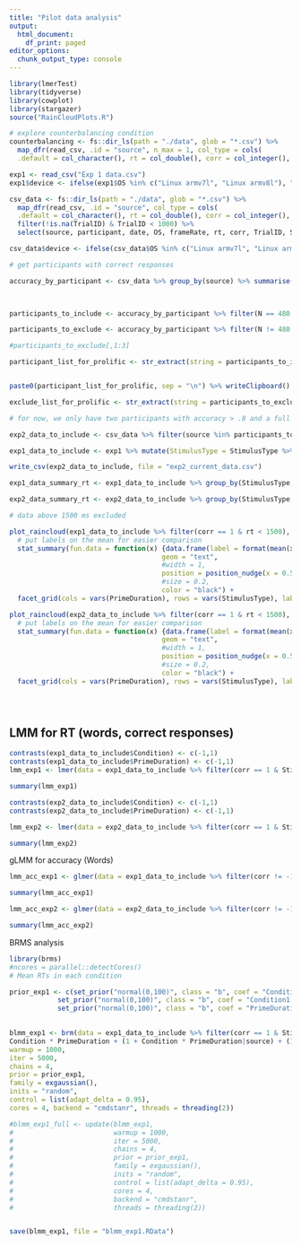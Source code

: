 ```yaml
---
title: "Pilot data analysis"
output:
  html_document:
    df_print: paged
editor_options: 
  chunk_output_type: console
---
```


```r
library(lmerTest)
library(tidyverse)
library(cowplot)
library(stargazer)
source("RainCloudPlots.R")

# explore counterbalancing condition
counterbalancing <- fs::dir_ls(path = "./data", glob = "*.csv") %>%
  map_dfr(read_csv, .id = "source", n_max = 1, col_type = cols(
  .default = col_character(), rt = col_double(), corr = col_integer(), TrialID = col_integer()))

exp1 <- read_csv("Exp 1 data.csv")
exp1$device <- ifelse(exp1$OS %in% c("Linux armv7l", "Linux armv8l"), "android", "computer")

csv_data <- fs::dir_ls(path = "./data", glob = "*.csv") %>%
  map_dfr(read_csv, .id = "source", col_type = cols(
  .default = col_character(), rt = col_double(), corr = col_integer(), TrialID = col_integer())) %>% 
  filter(!is.na(TrialID) & TrialID < 1000) %>%
  select(source, participant, date, OS, frameRate, rt, corr, TrialID, StimulusType, Condition, PrimeDuration, Prime, Target)

csv_data$device <- ifelse(csv_data$OS %in% c("Linux armv7l", "Linux armv8l"), "android", "computer")

# get participants with correct responses

accuracy_by_participant <- csv_data %>% group_by(source) %>% summarise(acc = mean(corr == 1), N = n()) %>% left_join(counterbalancing, by = "source")


  
participants_to_include <- accuracy_by_participant %>% filter(N == 480 & acc > .8)   

participants_to_exclude <- accuracy_by_participant %>% filter(N != 480 | acc <= .8)   

#participants_to_exclude[,1:3]

participant_list_for_prolific <- str_extract(string = participants_to_include$source, pattern = "[a-z0-9]{24}") 


paste0(participant_list_for_prolific, sep = "\n") %>% writeClipboard() # works on windows

exclude_list_for_prolific <- str_extract(string = participants_to_exclude$source, pattern = "[a-z0-9]{24}") %>% paste0(collapse = "\n")

# for now, we only have two participants with accuracy > .8 and a full data set

exp2_data_to_include <- csv_data %>% filter(source %in% participants_to_include$source) %>% mutate(StimulusType = StimulusType %>% factor, Condition = Condition %>% factor, PrimeDuration = PrimeDuration %>% factor, rt = rt * 1000)

exp1_data_to_include <- exp1 %>% mutate(StimulusType = StimulusType %>% factor, Condition = Condition %>% factor, PrimeDuration = PrimeDuration %>% factor)

write_csv(exp2_data_to_include, file = "exp2_current_data.csv")

exp1_data_summary_rt <- exp1_data_to_include %>% group_by(StimulusType, Condition, PrimeDuration) %>% summarise(M = mean(rt), SD = sd(rt), N = n())

exp2_data_summary_rt <- exp2_data_to_include %>% group_by(StimulusType, Condition, PrimeDuration) %>% summarise(M = mean(rt), SD = sd(rt), N = n())

# data above 1500 ms excluded

plot_raincloud(exp1_data_to_include %>% filter(corr == 1 & rt < 1500), x_column = "Condition", y_column = "rt", x_label = "Condition", y_label = "RT in ms (correct responses)", main_title = "RT by condition and word type (Experiment 1)") + 
  # put labels on the mean for easier comparison
  stat_summary(fun.data = function(x) {data.frame(label = format(mean(x), digits = 2), y = mean(x))}, 
                                      geom = "text",
                                      #width = 1,
                                      position = position_nudge(x = 0.5, y = 0),
                                      #size = 0.2,
                                      color = "black") +
  facet_grid(cols = vars(PrimeDuration), rows = vars(StimulusType), labeller = label_context)

plot_raincloud(exp2_data_to_include %>% filter(corr == 1 & rt < 1500), x_column = "Condition", y_column = "rt", x_label = "Condition", y_label = "RT in ms (correct responses)", main_title = "RT by condition and word type (Experiment 2)") + 
  # put labels on the mean for easier comparison
  stat_summary(fun.data = function(x) {data.frame(label = format(mean(x), digits = 2), y = mean(x))}, 
                                      geom = "text",
                                      #width = 1,
                                      position = position_nudge(x = 0.5, y = 0),
                                      #size = 0.2,
                                      color = "black") +
  facet_grid(cols = vars(PrimeDuration), rows = vars(StimulusType), labeller = label_context)





```

## LMM for RT (words, correct responses)

```r
contrasts(exp1_data_to_include$Condition) <- c(-1,1)
contrasts(exp1_data_to_include$PrimeDuration) <- c(-1,1)
lmm_exp1 <- lmer(data = exp1_data_to_include %>% filter(corr == 1 & StimulusType == "WORD" & rt < 1500), rt ~ Condition * PrimeDuration + (1|source) + (1|Target))

summary(lmm_exp1)

```

```r
contrasts(exp2_data_to_include$Condition) <- c(-1,1)
contrasts(exp2_data_to_include$PrimeDuration) <- c(-1,1)

lmm_exp2 <- lmer(data = exp2_data_to_include %>% filter(corr == 1 & StimulusType == "WORD" & rt < 1500), rt ~ Condition * PrimeDuration + (1|source) + (1|Target))

summary(lmm_exp2)

```

gLMM for accuracy (Words)

```r

lmm_acc_exp1 <- glmer(data = exp1_data_to_include %>% filter(corr != -1 & StimulusType == "WORD" & rt < 1500), corr ~ Condition * PrimeDuration + (1|Target), family = binomial(link = "logit"))

summary(lmm_acc_exp1)

```

```r

lmm_acc_exp2 <- glmer(data = exp2_data_to_include %>% filter(corr != -1 & StimulusType == "WORD" & rt < 1500), corr ~ Condition * PrimeDuration + (1|Target), family = binomial(link = "logit"))

summary(lmm_acc_exp2)

```

BRMS analysis

```r
library(brms)
#ncores = parallel::detectCores()
# Mean RTs in each condition

prior_exp1 <- c(set_prior("normal(0,100)", class = "b", coef = "Condition1"),
            set_prior("normal(0,100)", class = "b", coef = "Condition1:PrimeDuration1"),
            set_prior("normal(0,100)", class = "b", coef = "PrimeDuration1"))
  

blmm_exp1 <- brm(data = exp1_data_to_include %>% filter(corr == 1 & StimulusType == "WORD" & rt < 1500, rt ~
Condition * PrimeDuration + (1 + Condition * PrimeDuration|source) + (1 + Condition * PrimeDuration|Target),
warmup = 1000,
iter = 5000,
chains = 4,
prior = prior_exp1,
family = exgaussian(),
inits = "random",
control = list(adapt_delta = 0.95),
cores = 4, backend = "cmdstanr", threads = threading(2))

#blmm_exp1_full <- update(blmm_exp1,
#                         warmup = 1000,
#                         iter = 5000, 
#                         chains = 4,
#                         prior = prior_exp1,
#                         family = exgaussian(),
#                         inits = "random",
#                         control = list(adapt_delta = 0.95),
#                         cores = 4, 
#                         backend = "cmdstanr", 
#                         threads = threading(2))


save(blmm_exp1, file = "blmm_exp1.RData")
```
